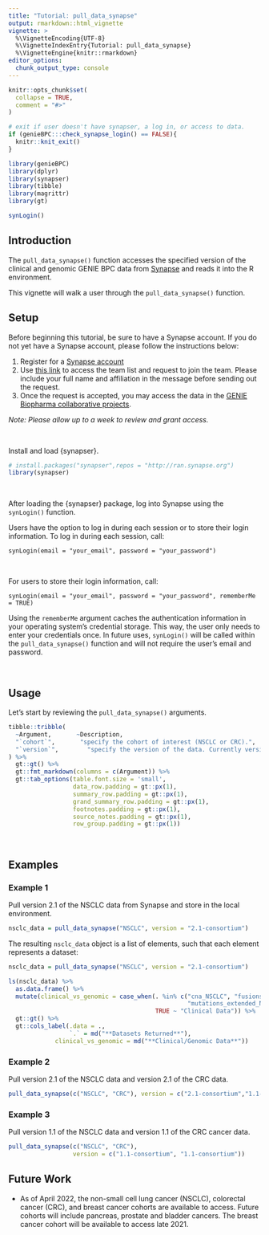 ```yaml
---
title: "Tutorial: pull_data_synapse"
output: rmarkdown::html_vignette
vignette: >
  %\VignetteEncoding{UTF-8}
  %\VignetteIndexEntry{Tutorial: pull_data_synapse}
  %\VignetteEngine{knitr::rmarkdown}
editor_options: 
  chunk_output_type: console
---
```


```r
knitr::opts_chunk$set(
  collapse = TRUE,
  comment = "#>"
)

# exit if user doesn't have synapser, a log in, or access to data.
if (genieBPC:::check_synapse_login() == FALSE){
  knitr::knit_exit()
}
```

```r

library(genieBPC)
library(dplyr)
library(synapser)
library(tibble)
library(magrittr)
library(gt)

synLogin()
```

## Introduction

The `pull_data_synapse()` function accesses the specified version of the clinical and genomic GENIE BPC data from [Synapse](https://www.synapse.org/#!Synapse:syn21226493/wiki/599164) and reads it into the R environment.
&nbsp;

This vignette will walk a user through the `pull_data_synapse()` function.


## Setup

Before beginning this tutorial, be sure to have a Synapse account. If you do not yet have a Synapse account, please follow the instructions below:

1. Register for a [Synapse account](https://www.synapse.org/#!Reigster0)
2. Use [this link](https://www.synapse.org/#!Team:3399797) to access the team list and request to join the team. Please include your full name and affiliation in the message before sending out the request.
3. Once the request is accepted, you may access the data in the [GENIE Biopharma collaborative projects](https://www.synapse.org/#!Synapse:syn21226493).

*Note: Please allow up to a week to review and grant access.*

&nbsp;

Install and load {synapser}.

```r
# install.packages("synapser",repos = "http://ran.synapse.org")
library(synapser)
```

&nbsp;

After loading the {synapser} package, log into Synapse using the `synLogin()` function. 

Users have the option to log in during each session or to store their login information. To log in during each session, call:


`synLogin(email = "your_email", password = "your_password")`


&nbsp;

For users to store their login information, call:


`synLogin(email = "your_email", password = "your_password", rememberMe = TRUE)`


Using the `rememberMe` argument caches the authentication information in your operating system's credential storage. This way, the user only needs to enter your credentials once. In future uses, `synLogin()` will be called within the `pull_data_synapse()` function and will not require the user's email and password.

&nbsp;

## Usage

Let's start by reviewing the `pull_data_synapse()` arguments.


```r
tibble::tribble(
  ~Argument,       ~Description,
  "`cohort`",       "specify the cohort of interest (NSCLC or CRC).",
  "`version`",        "specify the version of the data. Currently versions 1.1 and 2.1 are available for NSCLC and only version 1.1 is available for CRC."
) %>%
  gt::gt() %>%
  gt::fmt_markdown(columns = c(Argument)) %>%
  gt::tab_options(table.font.size = 'small',
                  data_row.padding = gt::px(1),
                  summary_row.padding = gt::px(1),
                  grand_summary_row.padding = gt::px(1),
                  footnotes.padding = gt::px(1),
                  source_notes.padding = gt::px(1),
                  row_group.padding = gt::px(1))
```

&nbsp;

## Examples


### Example 1

Pull version 2.1 of the NSCLC data from Synapse and store in the local environment. 


```r
nsclc_data = pull_data_synapse("NSCLC", version = "2.1-consortium")
```


The resulting `nsclc_data` object is a list of elements, such that each element represents a dataset:

```r
nsclc_data = pull_data_synapse("NSCLC", version = "2.1-consortium")
```


```r
ls(nsclc_data) %>% 
  as.data.frame() %>% 
  mutate(clinical_vs_genomic = case_when(. %in% c("cna_NSCLC", "fusions_NSCLC",
                                                  "mutations_extended_NSCLC") ~ "Genomic Data",
                                         TRUE ~ "Clinical Data")) %>% 
  gt::gt() %>% 
  gt::cols_label(.data = .,
                 `.` = md("**Datasets Returned**"),
             clinical_vs_genomic = md("**Clinical/Genomic Data**"))
```



### Example 2

Pull version 2.1 of the NSCLC data and version 2.1 of the CRC data.

```r
pull_data_synapse(c("NSCLC", "CRC"), version = c("2.1-consortium","1.1-consortium"))
```



### Example 3

Pull version 1.1 of the NSCLC data and version 1.1 of the CRC cancer data.

```r
pull_data_synapse(c("NSCLC", "CRC"),
                  version = c("1.1-consortium", "1.1-consortium"))
```



## Future Work

* As of April 2022, the non-small cell lung cancer (NSCLC), colorectal cancer (CRC), and breast cancer cohorts are available to access. Future cohorts will include pancreas, prostate and bladder cancers. The breast cancer cohort will be available to access late 2021.
